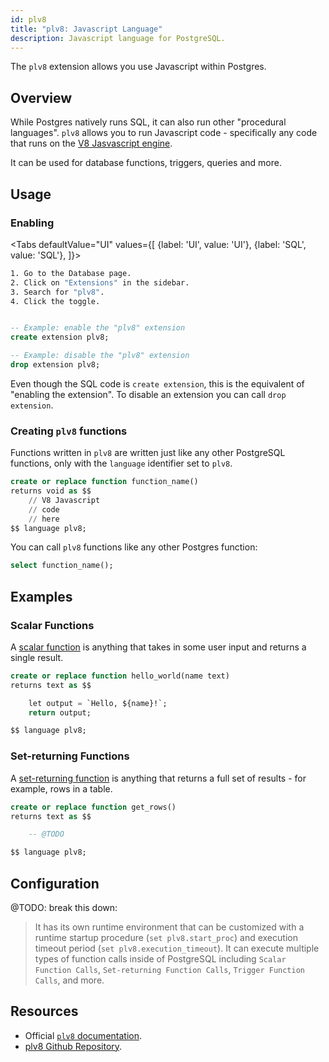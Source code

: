 ```yaml
---
id: plv8
title: "plv8: Javascript Language"
description: Javascript language for PostgreSQL.
---
```



The `plv8` extension allows you use Javascript within Postgres. 

## Overview

While Postgres natively runs SQL, it can also run other "procedural languages". 
`plv8` allows you to run Javascript code - specifically any code that runs on the [V8 Jasvascript engine](https://v8.dev).

It can be used for database functions, triggers, queries and more.

## Usage


### Enabling


<Tabs
defaultValue="UI"
values={[
  {label: 'UI', value: 'UI'},
  {label: 'SQL', value: 'SQL'},
]}>
<TabItem value="UI">

```sh
1. Go to the Database page.
2. Click on "Extensions" in the sidebar.
3. Search for "plv8".
4. Click the toggle.
```



</TabItem>
<TabItem value="SQL">

```sql 

-- Example: enable the "plv8" extension 
create extension plv8;

-- Example: disable the "plv8" extension 
drop extension plv8;

```

Even though the SQL code is `create extension`, this is the equivalent of "enabling the extension". 
To disable an extension you can call `drop extension`.

</TabItem>

</Tabs>

### Creating `plv8` functions

Functions written in `plv8` are written just like any other PostgreSQL functions, only
with the `language` identifier set to `plv8`.

```sql
create or replace function function_name() 
returns void as $$
    // V8 Javascript
    // code
    // here
$$ language plv8;
```

You can call `plv8` functions like any other Postgres function: 

```sql
select function_name();
```


## Examples

### Scalar Functions

A [scalar function](https://plv8.github.io/#scalar-function-calls) is anything that takes in some user input and returns a single result.

```sql
create or replace function hello_world(name text) 
returns text as $$

    let output = `Hello, ${name}!`;
    return output;

$$ language plv8;
```

### Set-returning Functions

A [set-returning function](https://plv8.github.io/#set-returning-function-calls) is anything that returns a full set of results - for example, rows in a table.

```sql
create or replace function get_rows() 
returns text as $$

    -- @TODO

$$ language plv8;
```


## Configuration

@TODO: break this down: 


> It has its own runtime environment that can be customized with a runtime startup procedure (`set plv8.start_proc`)
and execution timeout period (`set plv8.execution_timeout`).  It can execute multiple types of function calls inside of PostgreSQL
including `Scalar Function Calls`, `Set-returning Function Calls`, `Trigger Function Calls`, and more.


## Resources 

- Official [`plv8` documentation](https://plv8.github.io/).
- [plv8 Github Repository](https://github.com/plv8/plv8).